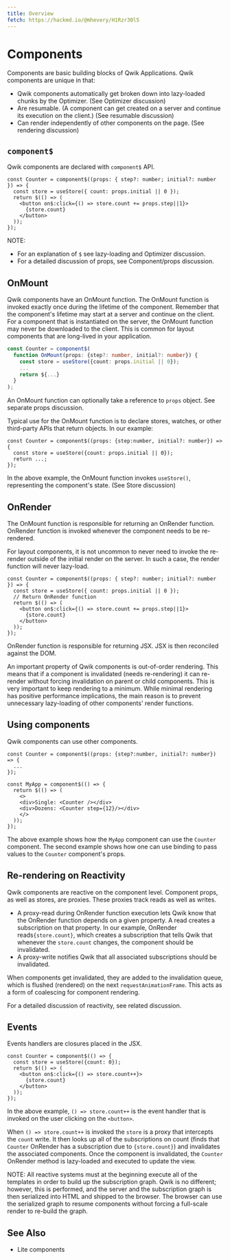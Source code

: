 ```yaml
---
title: Overview
fetch: https://hackmd.io/@mhevery/H1Rzr30l5
---
```


# Components

Components are basic building blocks of Qwik Applications. Qwik components are unique in that:

- Qwik components automatically get broken down into lazy-loaded chunks by the Optimizer. (See Optimizer discussion)
- Are resumable. (A component can get created on a server and continue its execution on the client.) (See resumable discussion)
- Can render independently of other components on the page. (See rendering discussion)

## `component$`

Qwik components are declared with `component$` API.

```tsx
const Counter = component$((props: { step?: number; initial?: number }) => {
  const store = useStore({ count: props.initial || 0 });
  return $(() => (
    <button on$:click={() => store.count += props.step||1}>
      {store.count}
    </button>
  ));
});
```

NOTE:

- For an explanation of `$` see lazy-loading and Optimizer discussion.
- For a detailed discussion of props, see Component/props discussion.

## OnMount

Qwik components have an OnMount function. The OnMount function is invoked exactly once during the lifetime of the component. Remember that the component's lifetime may start at a server and continue on the client. For a component that is instantiated on the server, the OnMount function may never be downloaded to the client. This is common for layout components that are long-lived in your application.

```typescript
const Counter = component$(
  function OnMount(props: {step?: number, initial?: number}) {
    const store = useStore({count: props.initial || 0});
    ...
    return ${...}
  }
);
```

An OnMount function can optionally take a reference to `props` object. See separate props discussion.

Typical use for the OnMount function is to declare stores, watches, or other third-party APIs that return objects. In our example:

```tsx
const Counter = component$((props: {step:number, initial?: number}) => {
  const store = useStore({count: props.initial || 0});
  return ...;
});
```

In the above example, the OnMount function invokes `useStore()`, representing the component's state. (See Store discussion)

## OnRender

The OnMount function is responsible for returning an OnRender function. OnRender function is invoked whenever the component needs to be re-rendered.

For layout components, it is not uncommon to never need to invoke the re-render outside of the initial render on the server. In such a case, the render function will never lazy-load.

```tsx
const Counter = component$((props: { step?: number; initial?: number }) => {
  const store = useStore({ count: props.initial || 0 });
  // Return OnRender function
  return $(() => (
    <button on$:click={() => store.count += props.step||1}>
      {store.count}
    </button>
  ));
});
```

OnRender function is responsible for returning JSX. JSX is then reconciled against the DOM.

An important property of Qwik components is out-of-order rendering. This means that if a component is invalidated (needs re-rendering) it can re-render without forcing invalidation on parent or child components. This is very important to keep rendering to a minimum. While minimal rendering has positive performance implications, the main reason is to prevent unnecessary lazy-loading of other components' render functions.

## Using components

Qwik components can use other components.

```tsx
const Counter = component$((props: {step?:number, initial?: number}) => {
  ...
});

const MyApp = component$(() => {
  return $(() => (
    <>
    <div>Single: <Counter /></div>
    <div>Dozens: <Counter step={12}/></div>
    </>
  ));
});
```

The above example shows how the `MyApp` component can use the `Counter` component. The second example shows how one can use binding to pass values to the `Counter` component's props.

## Re-rendering on Reactivity

Qwik components are reactive on the component level. Component props, as well as stores, are proxies. These proxies track reads as well as writes.

- A proxy-read during OnRender function execution lets Qwik know that the OnRender function depends on a given property. A read creates a subscription on that property. In our example, OnRender reads`{store.count}`, which creates a subscription that tells Qwik that whenever the `store.count` changes, the component should be invalidated.
- A proxy-write notifies Qwik that all associated subscriptions should be invalidated.

When components get invalidated, they are added to the invalidation queue, which is flushed (rendered) on the next `requestAnimationFrame`. This acts as a form of coalescing for component rendering.

For a detailed discussion of reactivity, see related discussion.

## Events

Events handlers are closures placed in the JSX.

```tsx
const Counter = component$(() => {
  const store = useStore({count: 0});
  return $(() => (
    <button on$:click={() => store.count++}>
      {store.count}
    </button>
  ));
});
```

In the above example, `() => store.count++` is the event handler that is invoked on the user clicking on the `<button>`.

When `() => store.count++` is invoked the `store` is a proxy that intercepts the `count` write. It then looks up all of the subscriptions on count (finds that `Counter` OnRender has a subscription due to `{store.count}`) and invalidates the associated components. Once the component is invalidated, the `Counter` OnRender method is lazy-loaded and executed to update the view.

NOTE: All reactive systems must at the beginning execute all of the templates in order to build up the subscription graph. Qwik is no different; however, this is performed, and the server and the subscription graph is then serialized into HTML and shipped to the browser. The browser can use the serialized graph to resume components without forcing a full-scale render to re-build the graph.

## See Also

- Lite components
